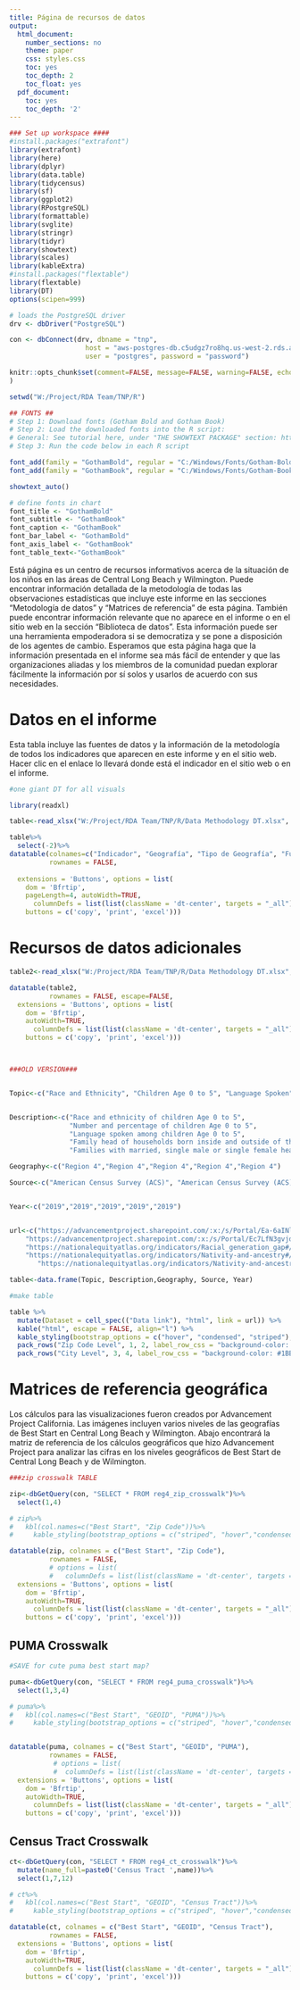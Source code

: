 ```yaml
---
title: Página de recursos de datos 
output:
  html_document:
    number_sections: no
    theme: paper
    css: styles.css
    toc: yes
    toc_depth: 2
    toc_float: yes
  pdf_document:
    toc: yes
    toc_depth: '2'
---
```


```r
### Set up workspace ####
#install.packages("extrafont")
library(extrafont)
library(here)
library(dplyr)
library(data.table)
library(tidycensus)
library(sf)
library(ggplot2)
library(RPostgreSQL)
library(formattable)
library(svglite)
library(stringr)
library(tidyr)
library(showtext)
library(scales)
library(kableExtra)
#install.packages("flextable")
library(flextable)
library(DT)
options(scipen=999)

# loads the PostgreSQL driver
drv <- dbDriver("PostgreSQL")

con <- dbConnect(drv, dbname = "tnp",
                   host = "aws-postgres-db.c5udgz7ro8hq.us-west-2.rds.amazonaws.com", port = 5432,
                   user = "postgres", password = "password")

knitr::opts_chunk$set(comment=FALSE, message=FALSE, warning=FALSE, echo=FALSE
)

setwd("W:/Project/RDA Team/TNP/R")
```

```r
## FONTS ##
# Step 1: Download fonts (Gotham Bold and Gotham Book) 
# Step 2: Load the downloaded fonts into the R script:
# General: See tutorial here, under "THE SHOWTEXT PACKAGE" section: https://r-coder.com/custom-fonts-r/#The_showtext_package 
# Step 3: Run the code below in each R script

font_add(family = "GothamBold", regular = "C:/Windows/Fonts/Gotham-Bold 700.otf")
font_add(family = "GothamBook", regular = "C:/Windows/Fonts/Gotham-Book 325.otf")

showtext_auto()

# define fonts in chart
font_title <- "GothamBold"
font_subtitle <- "GothamBook"
font_caption <- "GothamBook"
font_bar_label <- "GothamBold"
font_axis_label <- "GothamBook"
font_table_text<-"GothamBook"
```

Está página es un centro de recursos informativos acerca de la situación de los niños en las áreas de Central Long Beach y Wilmington. Puede encontrar información detallada de la metodología de todas las observaciones estadísticas que incluye este informe en las secciones “Metodología de datos” y “Matrices de referencia” de esta página. También puede encontrar información relevante que no aparece en el informe o en el sitio web en la sección “Biblioteca de datos”. Esta información puede ser una herramienta empoderadora si se democratiza y se pone a disposición de los agentes de cambio.  Esperamos que esta página haga que la información presentada en el informe sea más fácil de entender y que las organizaciones aliadas y los miembros de la comunidad puedan explorar fácilmente la información por sí solos y usarlos de acuerdo con sus necesidades.

# Datos en el informe

Esta tabla incluye las fuentes de datos y la información de la metodología de todos los indicadores que aparecen en este informe y en el sitio web. Hacer clic en el enlace lo llevará donde está el indicador en el sitio web o en el informe.

```r
#one giant DT for all visuals

library(readxl)

table<-read_xlsx("W:/Project/RDA Team/TNP/R/Data Methodology DT.xlsx", sheet="final_sp")

table%>%
  select(-2)%>%
datatable(colnames=c("Indicador", "Geografía", "Tipo de Geografía", "Fuente de datos", "Nota sobre los datos", "Link to website"),
          rownames = FALSE,
          
  extensions = 'Buttons', options = list(
    dom = 'Bfrtip',
    pageLength=4, autoWidth=TRUE,
      columnDefs = list(list(className = 'dt-center', targets = "_all")),
    buttons = c('copy', 'print', 'excel')))


```


# Recursos de datos adicionales

```r
table2<-read_xlsx("W:/Project/RDA Team/TNP/R/Data Methodology DT.xlsx", sheet="additional")

datatable(table2, 
          rownames = FALSE, escape=FALSE,
  extensions = 'Buttons', options = list(
    dom = 'Bfrtip',
    autoWidth=TRUE,
      columnDefs = list(list(className = 'dt-center', targets = "_all")),
    buttons = c('copy', 'print', 'excel')))




```


```r

###OLD VERSION###


Topic<-c("Race and Ethnicity", "Children Age 0 to 5", "Language Spoken", "Nativity Status by Race", "Family Composition" )


Description<-c("Race and ethnicity of children Age 0 to 5", 
               "Number and percentage of children Age 0 to 5",
               "Language spoken among children Age 0 to 5",
               "Family head of households born inside and outside of the US by race",
               "Families with married, single male or single female head of households")

Geography<-c("Region 4","Region 4","Region 4","Region 4","Region 4")

Source<-c("American Census Survey (ACS)", "American Census Survey (ACS)", "American Census Survey (ACS)", "PUMS", "American Census Survey (ACS)")


Year<-c("2019","2019","2019","2019","2019")


url<-c("https://advancementproject.sharepoint.com/:x:/s/Portal/Ea-6aINlRjdJuWZ_PV9gHw0BbFf4ulpe5liG7S_7U8eqYg?e=gAGe47",
    "https://advancementproject.sharepoint.com/:x:/s/Portal/Ec7LfN3gvjdEuF66wHATGYkBTYWI6L1lntsgGgmCnP3Xbg?e=rp7FcS",
    "https://nationalequityatlas.org/indicators/Racial_generation_gap#/?geo=06000000000006037",
    "https://nationalequityatlas.org/indicators/Nativity-and-ancestry#/?geo=03000000000031100",
       "https://nationalequityatlas.org/indicators/Nativity-and-ancestry#/?geo=03000000000031100" )

table<-data.frame(Topic, Description,Geography, Source, Year)

#make table

table %>% 
  mutate(Dataset = cell_spec(("Data link"), "html", link = url)) %>%
  kable("html", escape = FALSE, align="l") %>%
  kable_styling(bootstrap_options = c("hover", "condensed", "striped"), full_width=F)%>%
  pack_rows("Zip Code Level", 1, 2, label_row_css = "background-color: #1BBF91; color: #fff;")%>%
  pack_rows("City Level", 3, 4, label_row_css = "background-color: #1BBF91; color: #fff;")


```



# Matrices de referencia geográfica 

Los cálculos para las visualizaciones fueron creados por Advancement Project California. Las imágenes incluyen varios niveles de las geografías de Best Start en Central Long Beach y Wilmington. Abajo encontrará la matriz de referencia de los cálculos geográficos que hizo Advancement Project para analizar las cifras en los niveles geográficos de Best Start de Central Long Beach y de Wilmington.

```r
###zip crosswalk TABLE

zip<-dbGetQuery(con, "SELECT * FROM reg4_zip_crosswalk")%>%
  select(1,4)

# zip%>%
#   kbl(col.names=c("Best Start", "Zip Code"))%>%
#     kable_styling(bootstrap_options = c("striped", "hover","condensed","responsive", full_width = T))

datatable(zip, colnames = c("Best Start", "Zip Code"),
          rownames = FALSE,
          # options = list(
          #   columnDefs = list(list(className = 'dt-center', targets = "_all")),
  extensions = 'Buttons', options = list(
    dom = 'Bfrtip',
    autoWidth=TRUE,
      columnDefs = list(list(className = 'dt-center', targets = "_all")),
    buttons = c('copy', 'print', 'excel')))


```

## PUMA Crosswalk

```r

#SAVE for cute puma best start map?


```

```r
puma<-dbGetQuery(con, "SELECT * FROM reg4_puma_crosswalk")%>%
  select(1,3,4)

# puma%>%
#   kbl(col.names=c("Best Start", "GEOID", "PUMA"))%>%
#     kable_styling(bootstrap_options = c("striped", "hover","condensed","responsive", full_width = F))


datatable(puma, colnames = c("Best Start", "GEOID", "PUMA"),
          rownames = FALSE,
           # options = list(
           #  columnDefs = list(list(className = 'dt-center', targets = "_all")),
  extensions = 'Buttons', options = list(
    dom = 'Bfrtip',
    autoWidth=TRUE,
      columnDefs = list(list(className = 'dt-center', targets = "_all")),
    buttons = c('copy', 'print', 'excel')))

```

## Census Tract Crosswalk


```r
ct<-dbGetQuery(con, "SELECT * FROM reg4_ct_crosswalk")%>%
  mutate(name_full=paste0('Census Tract ',name))%>%
  select(1,7,12)

# ct%>%
#   kbl(col.names=c("Best Start", "GEOID", "Census Tract"))%>%
#     kable_styling(bootstrap_options = c("striped", "hover","condensed","responsive", full_width = F))

datatable(ct, colnames = c("Best Start", "GEOID", "Census Tract"),
          rownames = FALSE,
  extensions = 'Buttons', options = list(
    dom = 'Bfrtip',
    autoWidth=TRUE,
      columnDefs = list(list(className = 'dt-center', targets = "_all")),
    buttons = c('copy', 'print', 'excel')))

  

```



